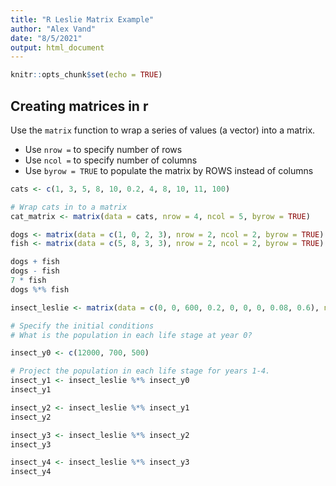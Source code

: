 ```yaml
---
title: "R Leslie Matrix Example"
author: "Alex Vand"
date: "8/5/2021"
output: html_document
---
```


```r
knitr::opts_chunk$set(echo = TRUE)
```

## Creating matrices in r

Use the `matrix` function to wrap a series of values (a vector) into a matrix.

- Use `nrow = ` to specify number of rows
- Use `ncol = ` to specify number of columns
- Use `byrow = TRUE` to populate the matrix by ROWS instead of columns


```r
cats <- c(1, 3, 5, 8, 10, 0.2, 4, 8, 10, 11, 100)

# Wrap cats in to a matrix
cat_matrix <- matrix(data = cats, nrow = 4, ncol = 5, byrow = TRUE)
```

```r
dogs <- matrix(data = c(1, 0, 2, 3), nrow = 2, ncol = 2, byrow = TRUE)
fish <- matrix(data = c(5, 8, 3, 3), nrow = 2, ncol = 2, byrow = TRUE)

dogs + fish
dogs - fish
7 * fish
dogs %*% fish
```

```r
insect_leslie <- matrix(data = c(0, 0, 600, 0.2, 0, 0, 0, 0.08, 0.6), nrow = 3, ncol = 3, byrow = TRUE)

# Specify the initial conditions
# What is the population in each life stage at year 0?

insect_y0 <- c(12000, 700, 500)

# Project the population in each life stage for years 1-4.
insect_y1 <- insect_leslie %*% insect_y0
insect_y1

insect_y2 <- insect_leslie %*% insect_y1
insect_y2

insect_y3 <- insect_leslie %*% insect_y2
insect_y3

insect_y4 <- insect_leslie %*% insect_y3
insect_y4
```





